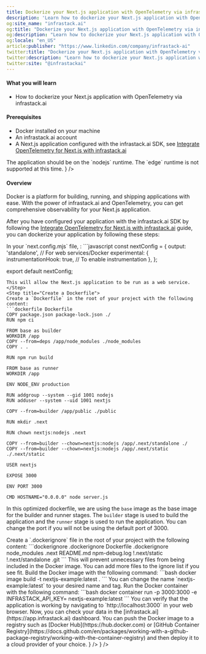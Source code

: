 ```yaml
---
title: Dockerize your Next.js application with OpenTelemetry via infrastack.ai
description: 'Learn how to dockerize your Next.js application with OpenTelemetry via infrastack.ai'
og:site_name: "infrastack.ai"
og:title: "Dockerize your Next.js application with OpenTelemetry via infrastack.ai"
og:description: "Learn how to dockerize your Next.js application with OpenTelemetry via infrastack.ai"
og:locale: "en_US"
article:publisher: "https://www.linkedin.com/company/infrastack-ai"
twitter:title: "Dockerize your Next.js application with OpenTelemetry via infrastack.ai"
twitter:description: "Learn how to dockerize your Next.js application with OpenTelemetry via infrastack.ai"
twitter:site: "@infrastackai"
---
```


#### What you will learn
- How to dockerize your Next.js application with OpenTelemetry via infrastack.ai

#### Prerequisites
- Docker installed on your machine
- An infrastack.ai account
- A Next.js application configured with the infrastack.ai SDK, see [Integrate OpenTelemetry for Next.js with infrastack.ai](/documentation/integrate-opentelemetry-for-nextjs-with-infrastack)
<Info>
The application should be on the `nodejs` runtime. The `edge` runtime is not supported at this time.
</Info>

<CardGroup cols={1}>
    <Card title="Follow the example project on GitHub" href="https://github.com/infrastackai/infrastack/tree/main/examples/nextjs"
    icon={<GithubIcon />}
    />
</CardGroup>

#### Overview
Docker is a platform for building, running, and shipping applications with ease. With the power of infrastack.ai and OpenTelemetry, you can get comprehensive observability for your Next.js application.

After you have configured your application with the infrastack.ai SDK by following the [Integrate OpenTelemetry for Next.js with infrastack.ai](/documentation/integrate-opentelemetry-for-nextjs-with-infrastack) guide, you can dockerize your application by following these steps:

<Steps>
<Step title="Configure next.config.mjs">
In your `next.config.mjs` file, :
```javascript
const nextConfig = {
  output: 'standalone', // For web services/Docker
  experimental: {
    instrumentationHook: true, // To enable instrumentation
  },
};

export default nextConfig;
```
This will allow the Next.js application to be run as a web service.
</Step>
<Step title="Create a Dockerfile">
Create a `Dockerfile` in the root of your project with the following content:
```dockerfile Dockerfile
COPY package.json package-lock.json ./
RUN npm ci

FROM base as builder
WORKDIR /app
COPY --from=deps /app/node_modules ./node_modules
COPY . .

RUN npm run build

FROM base as runner
WORKDIR /app

ENV NODE_ENV production

RUN addgroup --system --gid 1001 nodejs
RUN adduser --system --uid 1001 nextjs

COPY --from=builder /app/public ./public

RUN mkdir .next

RUN chown nextjs:nodejs .next

COPY --from=builder --chown=nextjs:nodejs /app/.next/standalone ./
COPY --from=builder --chown=nextjs:nodejs /app/.next/static ./.next/static

USER nextjs

EXPOSE 3000

ENV PORT 3000

CMD HOSTNAME="0.0.0.0" node server.js
```
In this optimized dockerfile, we are using the `base` image as the base image for the builder and runner stages. The `builder` stage is used to build the application and the `runner` stage is used to run the application.
<Tip>You can change the port if you will not be using the default port of 3000.</Tip>
</Step>

<Step title="Create a dockerignore file">
Create a `.dockerignore` file in the root of your project with the following content:
```dockerignore .dockerignore
Dockerfile
.dockerignore
node_modules
.next
README.md
npm-debug.log
!.next/static
!.next/standalone
.git
```
This will prevent unnecessary files from being included in the Docker image. You can add more files to the ignore list if you see fit.
</Step>

<Step title="Build the Docker image">
Build the Docker image with the following command:
```bash
docker image build -t nextjs-example:latest .        
```
<Tip>You can change the name `nextjs-example:latest` to your desired name and tag.</Tip>
</Step>

<Step title="Run the Docker container">
Run the Docker container with the following command:
```bash
docker container run -p 3000:3000 -e INFRASTACK_API_KEY=<your-infrastack-api-key> nextjs-example:latest
```
</Step>

<Step title="Visit your application">
You can verify that the application is working by navigating to `http://localhost:3000` in your web browser.
<Tip>Now, you can check your data in the [infrastack.ai](https://app.infrastack.ai) dashboard.</Tip>
</Step>

<Step title="Optional: Deploy to a cloud provider">
You can push the Docker image to a registry such as [Docker Hub](https://hub.docker.com) or [GitHub Container Registry](https://docs.github.com/en/packages/working-with-a-github-package-registry/working-with-the-container-registry) and then deploy it to a cloud provider of your choice.
</Step>
</Steps>

<CardGroup cols={2}>
    <Card title="Javascript SDK Reference" href="/sdk-reference/javascript/configuration" 
    icon={<JsIcon />}
    />
    <Card title="Explore the Next.js example project" href="https://github.com/infrastackai/infrastack/tree/main/examples/nextjs"
    icon={<GithubIcon />}
    />
</CardGroup>